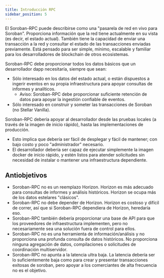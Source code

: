 ```yaml
---
title: Introducción RPC
sidebar_position: 5
---
```


El Soroban-RPC puede describirse como una "pasarela de red en vivo para Soroban". Proporciona información que la red tiene actualmente en su vista (es decir, el estado actual). También tiene la capacidad de enviar una transacción a la red y consultar el estado de las transacciones enviadas previamente. Está pensado para ser simple, mínimo, escalable y familiar para los desarrolladores de blockchain de otros ecosistemas.

Soroban-RPC debe proporcionar todos los datos básicos que un desarrollador dapp necesitaría, siempre que sean:

- Sólo interesado en los datos del estado actual, o están dispuestos a ingerir eventos en su propia infraestructura para apoyar consultas de informes y analíticos.
  - Aviso: Soroban-RPC debe proporcionar suficiente retención de datos para apoyar la ingestión confiable de eventos.
- Sólo interesado en construir y someter las transacciones de Soroban (no Stellar Vanilla).

Soroban-RPC debería apoyar al desarrollador desde las pruebas locales (a través de la imagen de inicio rápido), hasta las implementaciones de producción.

- Esto implica que debería ser fácil de desplegar y fácil de mantener; con bajo costo y poco "administrador" necesario.
- El desarrollador debería ser capaz de ejecutar simplemente la imagen docker de inicio rápido, y estén listos para atender solicitudes sin necesidad de instalar o mantener una infraestructura dependiente.

## Antiobjetivos

- Soroban-RPC no es un reemplazo Horizon. Horizon es más adecuado para consultas de informes y análisis históricos. Horizon se ocupa más de los datos estelares "clásicos".
- Soroban-RPC no debe depender de Horizon. Horizon es costoso y difícil de correr, así que si Soroban-RPC dependiera de Horizon, heredaría eso.
- Soroban-RPC también debería proporcionar una base de API para que los proveedores de infraestructura implementen, pero no necesariamente sea una solución fuera de control para ellos.
- Soroban-RPC no es una herramienta de información/análisis y no proporciona una profunda consulta de datos históricos. No proporciona ninguna agregación de datos, compilaciones o solicitudes de coordinación multiservidor.
- Soroban-RPC no apunta a la latencia ultra baja. La latencia debería ser lo suficientemente baja como para crear y presentar transacciones exitosas de soroban, pero apoyar a los comerciantes de alta frecuencia no es el objetivo.
